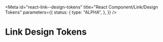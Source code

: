 <!-- @license CC0-1.0 -->


<Meta
  id="react-link--design-tokens"
  title="React Component/Link/Design Tokens"
  parameters={{
    status: {
      type: "ALPHA",
    },
  }}
/>

# Link Design Tokens

<ComponentTokensSection tokens={tokens} definition={tokensDefinition} component="utrecht-link" />
